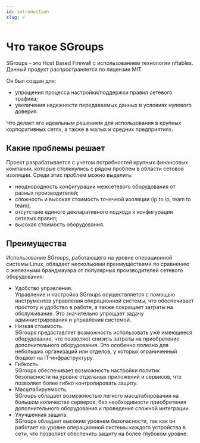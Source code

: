 ```yaml
---
id: introduction
slug: /
---
```


# Что такое SGroups

SGroups - это Host Based Firewall с использованием технологии nftables.
Данный продукт распространяется по лицензии MIT.

Он был создан для:

- упрощения процесса настройки/поддержки правил сетевого трафика;
- увеличения надежности передаваемых данных в условиях нулевого доверия.

Что делает его идеальным решением для использования в крупных корпоративных сетях, а также в малых и средних предприятиях.

## Какие проблемы решает

<div className="paragraph">
  Проект разрабатывается с учетом потребностей крупных финансовых компаний, которые столкнулись с рядом проблем в
  области сетовой изоляции. Среди этих проблем можно выделить:
</div>

- неоднородность конфигурации межсетевого оборудования от разных производителей;
- сложность и высокая стоимость точечной изоляции (ip to ip, team to team);
- отсутствие единого декларативного подхода к конфигурации сетевых правил;
- высокая стоимость оборудования.

## Преимущества

<div className="paragraph">
  Использование SGroups, работающего на уровне операционной системы Linux, обладает несколькими преимуществами по сравнению
  с железными брандмауэра от популярных производителей сетевого оборудования:
</div>

<ul>
  <li>
    <div className="bold">Удобство управления.</div>
    <div className="text-justify">
      Управление и настройка SGroups осуществляется с помощью инструментов управления операционной системы, что обеспечивает
      простоту и удобство в работе, а также сокращает затраты на обслуживание. Это значительно упрощает задачу
      администрирования и управления системой.
    </div>
  </li>
  <li>
    <div className="bold">Низкая стоимость.</div>
    <div className="text-justify">
      SGroups предоставляет возможность использовать уже имеющееся оборудование, что позволяет снизить затраты на
      приобретение дополнительного оборудования. Это особенно полезно для небольших организаций или отделов, у которых
      ограниченный бюджет на IT-инфраструктуру.
    </div>
  </li>
  <li>
    <div className="bold">Гибкость.</div>
    <div className="text-justify">
      SGroups обеспечивает возможность настройки политик безопасности на уровне отдельных приложений и сервисов, что
      позволяет более гибко контролировать защиту.
    </div>
  </li>
  <li>
    <div className="bold">Масштабируемость.</div>
    <div className="text-justify">
      SGroups обладает возможностью легкого масштабирования на большом количестве серверов, без необходимости приобретения
      дополнительного оборудования и проведения сложной интеграции.
    </div>
  </li>
  <li>
    <div className="bold">Улучшенная защита.</div>
    <div className="text-justify">
      SGroups обладает высоким уровнем безопасности, так как он работает на уровне операционной системы каждого устройства в
      сети, что позволяет обеспечить защиту на более глубоком уровне.
    </div>
  </li>
</ul>
